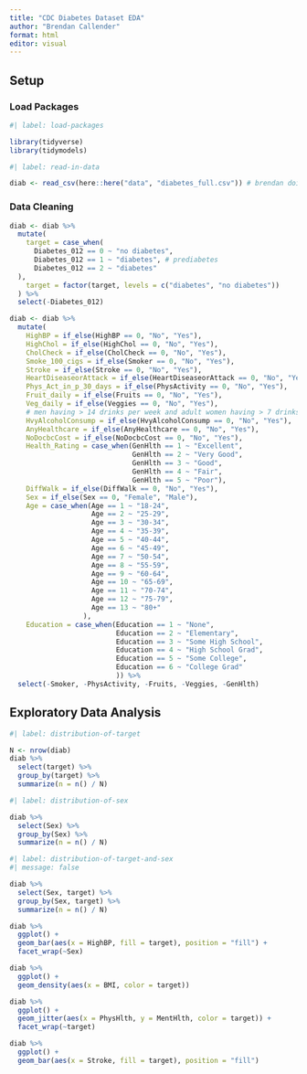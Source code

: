 ```yaml
---
title: "CDC Diabetes Dataset EDA"
author: "Brendan Callender"
format: html
editor: visual
---
```


## Setup

### Load Packages

```r
#| label: load-packages

library(tidyverse)
library(tidymodels)
```

```r
#| label: read-in-data

diab <- read_csv(here::here("data", "diabetes_full.csv")) # brendan doing this one

```

### Data Cleaning

```r
diab <- diab %>%
  mutate(
    target = case_when(
      Diabetes_012 == 0 ~ "no diabetes",
      Diabetes_012 == 1 ~ "diabetes", # prediabetes
      Diabetes_012 == 2 ~ "diabetes"
  ),
    target = factor(target, levels = c("diabetes", "no diabetes"))
  ) %>%
  select(-Diabetes_012)
```

```r
diab <- diab %>%
  mutate(
    HighBP = if_else(HighBP == 0, "No", "Yes"),
    HighChol = if_else(HighChol == 0, "No", "Yes"),
    CholCheck = if_else(CholCheck == 0, "No", "Yes"),
    Smoke_100_cigs = if_else(Smoker == 0, "No", "Yes"),
    Stroke = if_else(Stroke == 0, "No", "Yes"),
    HeartDiseaseorAttack = if_else(HeartDiseaseorAttack == 0, "No", "Yes"),
    Phys_Act_in_p_30_days = if_else(PhysActivity == 0, "No", "Yes"),
    Fruit_daily = if_else(Fruits == 0, "No", "Yes"),
    Veg_daily = if_else(Veggies == 0, "No", "Yes"),
    # men having > 14 drinks per week and adult women having > 7 drinks per week
    HvyAlcoholConsump = if_else(HvyAlcoholConsump == 0, "No", "Yes"),
    AnyHealthcare = if_else(AnyHealthcare == 0, "No", "Yes"),
    NoDocbcCost = if_else(NoDocbcCost == 0, "No", "Yes"),
    Health_Rating = case_when(GenHlth == 1 ~ "Excellent",
                              GenHlth == 2 ~ "Very Good",
                              GenHlth == 3 ~ "Good",
                              GenHlth == 4 ~ "Fair",
                              GenHlth == 5 ~ "Poor"),
    DiffWalk = if_else(DiffWalk == 0, "No", "Yes"),
    Sex = if_else(Sex == 0, "Female", "Male"),
    Age = case_when(Age == 1 ~ "18-24",
                    Age == 2 ~ "25-29",
                    Age == 3 ~ "30-34",
                    Age == 4 ~ "35-39",
                    Age == 5 ~ "40-44",
                    Age == 6 ~ "45-49",
                    Age == 7 ~ "50-54",
                    Age == 8 ~ "55-59",
                    Age == 9 ~ "60-64",
                    Age == 10 ~ "65-69",
                    Age == 11 ~ "70-74",
                    Age == 12 ~ "75-79",
                    Age == 13 ~ "80+"
                  ),
    Education = case_when(Education == 1 ~ "None",
                          Education == 2 ~ "Elementary",
                          Education == 3 ~ "Some High School",
                          Education == 4 ~ "High School Grad",
                          Education == 5 ~ "Some College",
                          Education == 6 ~ "College Grad"
                          )) %>%
  select(-Smoker, -PhysActivity, -Fruits, -Veggies, -GenHlth)
```

## Exploratory Data Analysis

```r
#| label: distribution-of-target

N <- nrow(diab)
diab %>% 
  select(target) %>%
  group_by(target) %>%
  summarize(n = n() / N)
```

```r
#| label: distribution-of-sex

diab %>% 
  select(Sex) %>%
  group_by(Sex) %>%
  summarize(n = n() / N)
```

```r
#| label: distribution-of-target-and-sex
#| message: false

diab %>% 
  select(Sex, target) %>%
  group_by(Sex, target) %>%
  summarize(n = n() / N)
```

```r
diab %>%
  ggplot() +
  geom_bar(aes(x = HighBP, fill = target), position = "fill") +
  facet_wrap(~Sex)
```

```r
diab %>%
  ggplot() +
  geom_density(aes(x = BMI, color = target))
```

```r
diab %>%
  ggplot() +
  geom_jitter(aes(x = PhysHlth, y = MentHlth, color = target)) +
  facet_wrap(~target)
```

```r
diab %>%
  ggplot() +
  geom_bar(aes(x = Stroke, fill = target), position = "fill")
```

